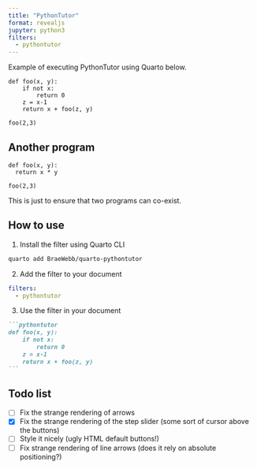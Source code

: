 ```yaml
---
title: "PythonTutor"
format: revealjs
jupyter: python3
filters:
  - pythontutor
---
```


Example of executing PythonTutor using Quarto below.

```pythontutor
def foo(x, y):
    if not x:
        return 0
    z = x-1
    return x + foo(z, y)

foo(2,3)
```

## Another program


```pythontutor
def foo(x, y):
  return x * y

foo(2,3)
```

This is just to ensure that two programs can co-exist.

## How to use

1. Install the filter using Quarto CLI
```bash
quarto add BraeWebb/quarto-pythontutor
```

2. Add the filter to your document
```yaml
filters:
  - pythontutor
```

3. Use the filter in your document
````markdown
```pythontutor
def foo(x, y):
    if not x:
        return 0
    z = x-1
    return x + foo(z, y)
```
````

## Todo list

- [ ] Fix the strange rendering of arrows
- [X] Fix the strange rendering of the step slider (some sort of cursor above the buttons)
- [ ] Style it nicely (ugly HTML default buttons!)
- [ ] Fix strange rendering of line arrows (does it rely on absolute positioning?)
